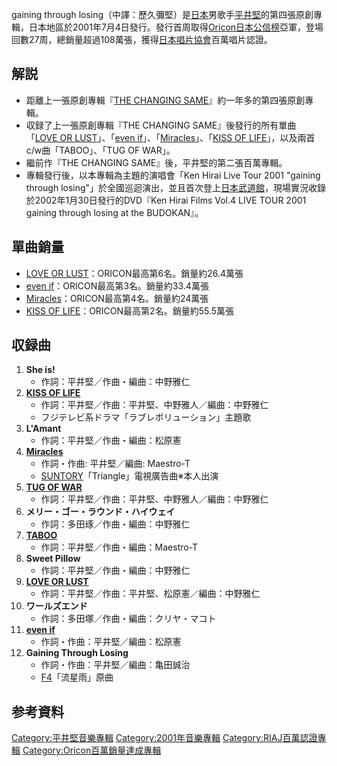 {{Infobox album
| name           = gaining through losing<br/>歷久彌堅
| type           = [[專輯|專輯]]
| artist         = [[平井堅|平井堅]]
| cover          = kenhirai04.jpg
<!-- 未知參數 | background     = #CFDCE6 -->
| released       = 2001年7月4日
| genre          = 日本流行音樂
| label          = [[DefSTAR_Records|DefSTAR Records]]
| producer       = 松尾KC潔
| reviews        = 
| chart_position = *週間最高順位2位（[[Oricon|Oricon]]）
*2003年年間順位21位（Oricon）
*登場回數27回
| certification  = *百萬唱片（[[日本唱片協會|日本唱片協會]]）
| prev_title     = [[THE_CHANGING_SAME|THE CHANGING SAME]]
| prev_year      = 2000
| next_title     = [[LIFE_is...|LIFE is...]]
| next_year      = 2003
| misc           = {{單曲
  | name        = gaining through losing
  | type        = 錄音室專輯
  | single1     = [[LOVE_OR_LUST|LOVE OR LUST]]
  | single1date = 2000年10月18日
  | single2     = [[Even_if_(平井堅單曲)|even if]]
  | single2date = 2000年12月16日
  | single3     = [[Miracles_(平井堅單曲)|Miracles]]
  | single3date = 2001年2月15日
  | single4     = [[KISS_OF_LIFE|KISS OF LIFE]]
  | single4date = 2001年5月6日
  }}
}}

 
gaining through losing（中譯：歷久彌堅）是[[日本|日本]]男歌手[[平井堅|平井堅]]的第四張原創專輯，日本地區於2001年7月4日發行。發行首周取得[[Oricon|Oricon日本公信榜]]亞軍，登場回數27周，總銷量超過108萬張，獲得[[日本唱片協會|日本唱片協會]]百萬唱片認證。

==解説==
* 距離上一張原創專輯『[[THE_CHANGING_SAME|THE CHANGING SAME]]』約一年多的第四張原創專輯。
* 収録了上一張原創專輯『THE CHANGING SAME』後發行的所有單曲「[[LOVE_OR_LUST|LOVE OR LUST]]」、「[[Even_if_(平井堅單曲)|even if]]」、「[[Miracles_(平井堅單曲)|Miracles]]」、「[[KISS_OF_LIFE|KISS OF LIFE]]」，以及兩首c/w曲「TABOO」、「TUG OF WAR」。
* 繼前作『THE CHANGING SAME』後，平井堅的第二張百萬專輯。
* 專輯發行後，以本專輯為主題的演唱會「Ken Hirai Live Tour 2001 "gaining through losing"」於全國巡迴演出，並且首次登上[[日本武道館|日本武道館]]，現場實況收錄於2002年1月30日發行的DVD『Ken Hirai Films Vol.4 LIVE TOUR 2001 gaining through losing at the BUDOKAN』。

== 單曲銷量 ==
* [[LOVE_OR_LUST|LOVE OR LUST]]：ORICON最高第6名。銷量約26.4萬張
* [[Even_if_(平井堅單曲)|even if]]：ORICON最高第3名。銷量約33.4萬張
* [[Miracles_(平井堅單曲)|Miracles]]：ORICON最高第4名。銷量約24萬張
* [[KISS_OF_LIFE|KISS OF LIFE]]：ORICON最高第2名。銷量約55.5萬張

==収録曲==
# '''She is!'''
#*作詞：平井堅／作曲・編曲：中野雅仁
# '''[[KISS_OF_LIFE|KISS OF LIFE]]'''
#*作詞：平井堅／作曲：平井堅、中野雅人／編曲：中野雅仁
#*フジテレビ系ドラマ「ラブレボリューション」主題歌
# '''L'Amant'''
#*作詞：平井堅／作曲・編曲：松原憲
# '''[[Miracles_(平井堅單曲)|Miracles]]'''
#*作詞・作曲: 平井堅／編曲: Maestro-T
#*[[三得利|SUNTORY]]「Triangle」電視廣告曲※本人出演
# '''[[Miracles_(平井堅單曲)|TUG OF WAR]]'''
#*作詞：平井堅／作曲：平井堅、中野雅人／編曲：中野雅仁
# '''メリー・ゴー・ラウンド・ハイウェイ'''
#*作詞：多田琢／作曲・編曲：中野雅仁
#'''[[LOVE_OR_LUST|TABOO]]'''
#*作詞：平井堅／作曲・編曲：Maestro-T
# '''Sweet Pillow'''
#*作詞：平井堅／作曲・編曲：中野雅仁
# '''[[LOVE_OR_LUST|LOVE OR LUST]]'''
#*作詞：平井堅／作曲：平井堅、松原憲／編曲：中野雅仁
# '''ワールズエンド'''
#*作詞：多田塚／作曲・編曲：クリヤ・マコト
# '''[[Even_if_(平井堅單曲)|even if]]'''
#*作詞・作曲：平井堅／編曲：松原憲
# '''Gaining Through Losing'''
#*作詞・作曲：平井堅／編曲：亀田誠治
#*[[F4|F4]]「流星雨」原曲

==参考資料==
{{reflist}}

{{平井堅}}

[[Category:平井堅音樂專輯|Category:平井堅音樂專輯]]
[[Category:2001年音樂專輯|Category:2001年音樂專輯]]
[[Category:RIAJ百萬認證專輯|Category:RIAJ百萬認證專輯]]
[[Category:Oricon百萬銷量達成專輯|Category:Oricon百萬銷量達成專輯]]